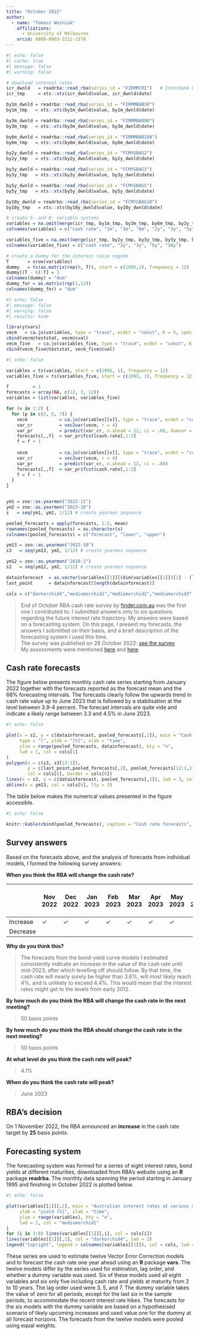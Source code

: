 ```yaml
---
title: "October 2022"
author: 
  - name: "Tomasz Woźniak"
    affiliations:
      - University of Melbourne
    orcid: 0000-0003-2212-2378
---
```



```r
#| echo: false
#| cache: true
#| message: false
#| warning: false

# download interest rates
icr_dwnld   = readrba::read_rba(series_id = "FIRMMCRI")   # Interbank Overnight Cash Rate 1976 05
icr_tmp     = xts::xts(icr_dwnld$value, icr_dwnld$date)

by1m_dwnld = readrba::read_rba(series_id = "FIRMMBAB30")
by1m_tmp   = xts::xts(by1m_dwnld$value, by1m_dwnld$date)

by3m_dwnld = readrba::read_rba(series_id = "FIRMMBAB90")
by3m_tmp   = xts::xts(by3m_dwnld$value, by3m_dwnld$date)

by6m_dwnld = readrba::read_rba(series_id = "FIRMMBAB180")
by6m_tmp   = xts::xts(by6m_dwnld$value, by6m_dwnld$date)

by2y_dwnld = readrba::read_rba(series_id = "FCMYGBAG2")
by2y_tmp   = xts::xts(by2y_dwnld$value, by2y_dwnld$date)

by3y_dwnld = readrba::read_rba(series_id = "FCMYGBAG3")
by3y_tmp   = xts::xts(by3y_dwnld$value, by3y_dwnld$date)

by5y_dwnld = readrba::read_rba(series_id = "FCMYGBAG5")
by5y_tmp   = xts::xts(by5y_dwnld$value, by5y_dwnld$date)

by10y_dwnld = readrba::read_rba(series_id = "FCMYGBAG10")
by10y_tmp   = xts::xts(by10y_dwnld$value, by10y_dwnld$date)

# create 5- and 8- variable systems
variables = na.omit(merge(icr_tmp, by1m_tmp, by3m_tmp, by6m_tmp, by2y_tmp, by3y_tmp, by5y_tmp, by10y_tmp))
colnames(variables) = c("cash rate", "1m", "3m", "6m", "2y", "3y", "5y", "10y")

variables_five = na.omit(merge(icr_tmp, by2y_tmp, by3y_tmp, by5y_tmp, by10y_tmp))
colnames(variables_five) = c("cash rate", "2y", "3y", "5y", "10y")

# create a dummy for the interest raise regime
T       = nrow(variables)
dummy   = ts(as.matrix(rep(0, T)), start = c(1995,1), frequency = 12)
dummy[(T - 6):T] = 1
colnames(dummy) = "dum"
dummy_for = as.matrix(rep(1,12))
colnames(dummy_for) = "dum"
```

```r
#| echo: false
#| message: false
#| warning: false
#| results: hide

library(vars)
vecm   = ca.jo(variables, type = "trace", ecdet = "const", K = 5, spec = "transitory")
cbind(vecm@teststat, vecm@cval)
vecm_five   = ca.jo(variables_five, type = "trace", ecdet = "const", K = 5, spec = "transitory")
cbind(vecm_five@teststat, vecm_five@cval)
```

```r
#| echo: false

variables = ts(variables, start = c(1995, 1), frequency = 12)
variables_five = ts(variables_five, start = c(1995, 1), frequency = 12)

f         = 1
forecasts = array(NA, c(12, 3, 12))
variables = list(variables, variables_five)

for (v in 1:2) {
  for (p in c(3, 5, 7)) {
    vecm            = ca.jo(variables[[v]], type = "trace", ecdet = "const", K = p, spec = "transitory", dumvar = dummy)
    var_cr          = vec2var(vecm, r = 4)
    var_pr          = predict(var_cr, n.ahead = 12, ci = .68, dumvar = dummy_for)
    forecasts[,,f]  = var_pr$fcst$cash.rate[,1:3]
    f = f + 1
    
    vecm            = ca.jo(variables[[v]], type = "trace", ecdet = "const", K = p, spec = "transitory")
    var_cr          = vec2var(vecm, r = 4)
    var_pr          = predict(var_cr, n.ahead = 12, ci = .68)
    forecasts[,,f]  = var_pr$fcst$cash.rate[,1:3]
    f = f + 1
  }
}


ym1 = zoo::as.yearmon("2022-11")
ym2 = zoo::as.yearmon("2023-10")
s   = seq(ym1, ym2, 1/12) # create yearmon sequence

pooled_forecasts = apply(forecasts, 1:2, mean)
rownames(pooled_forecasts) = as.character(s)
colnames(pooled_forecasts) = c("forecast", "lower", "upper")

ym13 = zoo::as.yearmon("2022-10")
s3   = seq(ym13, ym2, 1/12) # create yearmon sequence

ym12 = zoo::as.yearmon("2010-1")
s2   = seq(ym12, ym2, 1/12) # create yearmon sequence

datainforecast  = as.vector(variables[[1]][(dim(variables[[1]])[1] - (length(s2) - 12 - 1)):dim(variables[[1]])[1], 1])
last_point      = datainforecast[length(datainforecast)]

cols = c("darkorchid4","mediumorchid1","mediumorchid2","mediumorchid3","hotpink1","hotpink2","hotpink3","hotpink4")

```

> End of October RBA cash rate survey by [finder.com.au](https://www.finder.com.au/rba-cash-rate) was the first one I contributed to. I submitted answers only to six questions regarding the future interest rate trajectory. My answers were based on a forecasting system. On this page, I present my forecasts, the answers I submitted on their basis, and a brief description of the forecasting system I used this time.\
> The survey was published on 28 October 2022: [see the survey](https://www.finder.com.au/rba-survey-28-october-2022)\
> My assessments were mentioned [here](https://www.news.com.au/finance/economy/interest-rates/bitter-pill-to-swallow-experts-grim-4-interest-rate-warning/news-story/8d95ff725a45b705649c4c2dca88589f) and [here](https://www.news.com.au/finance/economy/interest-rates/too-much-rba-tipped-to-confirm-seventh-consecutive-rate-rise-as-mortgage-cliff-looms/news-story/8f9c421356f5a9f8c703ebc61810ebb7)

## Cash rate forecasts

The figure below presents monthly cash rate series starting from January 2022 together with the forecasts reported as the forecast mean and the 68% forecasting intervals. The forecasts clearly follow the upwards trend in cash rate value up to June 2023 that is followed by a stabilisation at the level between 3.9-4 percent. The forecast intervals are quite vide and indicate a likely range between 3.3 and 4.5% in June 2023.

```r
#| echo: false

plot(x = s2, y = c(datainforecast, pooled_forecasts[,1]), main = "Cash rate forecast",
     type = "l", ylab = "[%]", xlab = "time",
     ylim = range(pooled_forecasts, datainforecast), bty = "n",
     lwd = 1, col = cols[1]
)
polygon(x = c(s3, s3[13:1]), 
        y = c(last_point,pooled_forecasts[,2], pooled_forecasts[12:1,3], last_point),
        col = cols[6], border = cols[6])
lines(x = s2, y = c(datainforecast, pooled_forecasts[,1]), lwd = 3, col = cols[1])
abline(v = ym13, col = cols[6], lty = 3)

```

The table below makes the numerical values presented in the figure accessible.

```r
#| echo: false

knitr::kable(cbind(pooled_forecasts), caption = "Cash rate forecasts", digits = 2)
```

## Survey answers

Based on the forecasts above, and the analysis of forecasts from individual models, I formed the following survey answers:

**When you think the RBA will change the cash rate?**

|          | Nov 2022 | Dec 2022 | Jan 2023 | Feb 2023 | Mar 2023 | Apr 2023 | May 2023 | Jun 2023 | Jul 2023 | Aug 2023 | Sep 2023 | Oct 2023 or later |
|----------|----------|----------|----------|----------|----------|----------|----------|----------|----------|----------|----------|-------------------|
| Increase | ✓        | ✓        | ✓        | ✓        | ✓        | ✓        | ✓        |          |          |          |          |                   |
| Decrease |          |          |          |          |          |          |          |          |          |          |          |                   |

**Why do you think this?**

> The forecasts from the bond-yield curve models I estimated consistently indicate an increase in the value of the cash rate until mid-2023, after which levelling off should follow. By that time, the cash rate will nearly surely be higher than 3.6%, will most likely reach 4%, and is unlikely to exceed 4.4%. This would mean that the interest rates might get to the levels from early 2012.

**By how much do you think the RBA will change the cash rate in the next meeting?**

> 50 basis points

**By how much do you think the RBA should change the cash rate in the next meeting?**

> 50 basis points

**At what level do you think the cash rate will peak?**

> 4.1%

**When do you think the cash rate will peak?**

> June 2023

## RBA's decision

On 1 November 2022, the RBA announced an **increase** in the cash rate target by **25** basis points.


## Forecasting system

The forecasting system was formed for a series of eight interest rates, bond yields at different maturities, downloaded from RBA's website using an **R** package **readrba**. The monthly data spanning the period starting in January 1995 and finishing in October 2022 is plotted below.

```r
#| echo: false

plot(variables[[1]][,2], main = "Australian interest rates at various maturities",
     ylab = "yield [%]", xlab = "time",
     ylim = range(variables), bty = "n",
     lwd = 1, col = "mediumorchid1"
)
for (i in 3:8) lines(variables[[1]][,i], col = cols[i])
lines(variables[[1]][,1], col = "darkorchid4", lwd = 2)
legend("topright", legend = colnames(variables[[1]]), col = cols, lwd = c(2, rep(1, 7)), bty = "n")
```

These series are used to estimate twelve Vector Error Correction models and to forecast the cash rate one year ahead using an **R** package **vars**. The twelve models differ by the series used for estimation, lag order, and whether a dummy variable was used. Six of these models used all eight variables and six only five including cash rate and yields at maturity from 2 to 10 years. The lag order used were 3, 5, and 7. The dummy variable takes the value of zero for all periods, except for the last six in the sample periods, to accommodate the recent interest rate hikes. The forecasts for the six models with the dummy variable are based on a hypothesised scenario of likely upcoming increases and used value one for the dummy at all forecast horizons. The forecasts from the twelve models were pooled using equal weights.